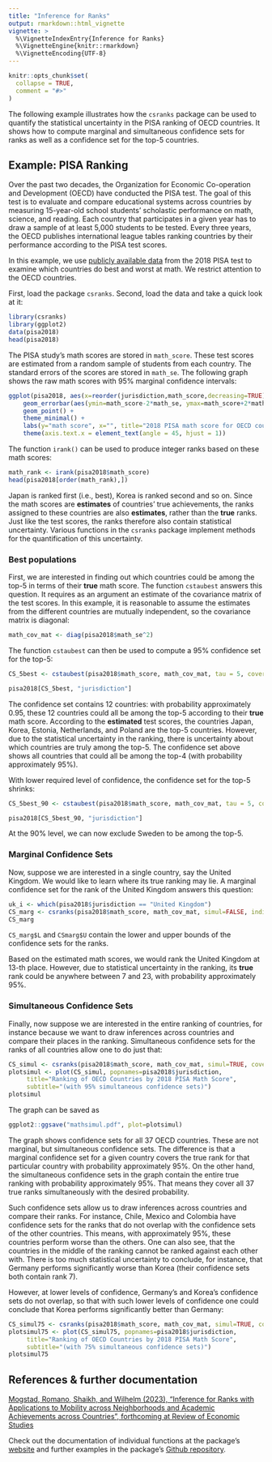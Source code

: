 ```yaml
---
title: "Inference for Ranks"
output: rmarkdown::html_vignette
vignette: >
  %\VignetteIndexEntry{Inference for Ranks}
  %\VignetteEngine{knitr::rmarkdown}
  %\VignetteEncoding{UTF-8}
---
```


```r
knitr::opts_chunk$set(
  collapse = TRUE,
  comment = "#>"
)
```

The following example illustrates how the `csranks` package can be used to quantify the statistical uncertainty in the PISA ranking of OECD countries. It shows how to compute marginal and simultaneous confidence sets for ranks as well as a confidence set for the top-5 countries.

## Example: PISA Ranking

Over the past two decades, the Organization for Economic Co-operation and Development (OECD) have conducted the PISA test. The goal of this test is to evaluate and compare educational systems across countries by measuring 15-year-old school students' scholastic performance on math, science, and reading. Each country that participates in a given year has to draw a sample of at least 5,000 students to be tested. Every three years, the OECD publishes international league tables ranking countries by their performance according to the PISA test scores.


In this example, we use [publicly available data](https://www.oecd.org/en/about/programmes/pisa/pisa-data.html) from the 2018 PISA test to examine which countries do best and worst at math. We restrict attention to the OECD countries.


First, load the package `csranks`. Second, load the data and take a quick look at it:

```r
library(csranks)
library(ggplot2)
data(pisa2018)
head(pisa2018)
```

The PISA study's math scores are stored in `math_score`. These test scores are estimated from a random sample of students from each country. The standard errors of the scores are stored in `math_se`. The following graph shows the raw math scores with 95% marginal confidence intervals:

```r
ggplot(pisa2018, aes(x=reorder(jurisdiction,math_score,decreasing=TRUE), y=math_score)) + 
    geom_errorbar(aes(ymin=math_score-2*math_se, ymax=math_score+2*math_se)) +
    geom_point() + 
    theme_minimal() +
    labs(y="math score", x="", title="2018 PISA math score for OECD countries", subtitle="(with 95% marginal confidence intervals)") +
    theme(axis.text.x = element_text(angle = 45, hjust = 1))
```

The function `irank()` can be used to produce integer ranks based on these math scores:

```r
math_rank <- irank(pisa2018$math_score)
head(pisa2018[order(math_rank),])
```

Japan is ranked first (i.e., best), Korea is ranked second and so on. Since the math scores are **estimates** of countries' true achievements, the ranks assigned to these countries are also **estimates**, rather than the **true** ranks. Just like the test scores, the ranks therefore also contain statistical uncertainty. Various functions in the `csranks` package implement methods for the quantification of this uncertainty.



### Best populations

First, we are interested in finding out which countries could be among the top-5 in terms of their **true** math score. The function `cstaubest` answers this question. It requires as an argument an estimate of the covariance matrix of the test scores. In this example, it is reasonable to assume the estimates from the different countries are mutually independent, so the covariance matrix is diagonal:

```r
math_cov_mat <- diag(pisa2018$math_se^2)
```

The function `cstaubest` can then be used to compute a 95% confidence set for the top-5:

```r
CS_5best <- cstaubest(pisa2018$math_score, math_cov_mat, tau = 5, coverage = 0.95)

pisa2018[CS_5best, "jurisdiction"]
```

The confidence set contains 12 countries: with probability approximately 0.95, these 12 countries could all be among the top-5 according to their **true** math score. According to the **estimated** test scores, the countries Japan, Korea, Estonia, Netherlands, and Poland are the top-5 countries. However, due to the statistical uncertainty in the ranking, there is uncertainty about which countries are truly among the top-5. The confidence set above shows all countries that could all be among the top-4 (with probability approximately 95%).

With lower required level of confidence, the confidence set for the top-5 shrinks:

```r
CS_5best_90 <- cstaubest(pisa2018$math_score, math_cov_mat, tau = 5, coverage = 0.9)

pisa2018[CS_5best_90, "jurisdiction"]
```

At the 90% level, we can now exclude Sweden to be among the top-5.

### Marginal Confidence Sets

Now, suppose we are interested in a single country, say the United Kingdom. We would like to learn where its true ranking may lie. A marginal confidence set for the rank of the United Kingdom answers this question:

```r
uk_i <- which(pisa2018$jurisdiction == "United Kingdom")
CS_marg <- csranks(pisa2018$math_score, math_cov_mat, simul=FALSE, indices = uk_i, coverage=0.95)
CS_marg
```

`CS_marg$L` and `CSmarg$U` contain the lower and upper bounds of the confidence sets for the ranks. 

Based on the estimated math scores, we would rank the United Kingdom at 13-th place. However, due to statistical uncertainty in the ranking, its **true** rank could be anywhere between 7 and 23, with probability approximately 95%.


### Simultaneous Confidence Sets

Finally, now suppose we are interested in the entire ranking of countries, for instance because we want to draw inferences across countries and compare their places in the ranking. Simultaneous confidence sets for the ranks of all countries allow one to do just that:

```r
CS_simul <- csranks(pisa2018$math_score, math_cov_mat, simul=TRUE, coverage=0.95)
plotsimul <- plot(CS_simul, popnames=pisa2018$jurisdiction, 
     title="Ranking of OECD Countries by 2018 PISA Math Score", 
     subtitle="(with 95% simultaneous confidence sets)")
plotsimul
```

The graph can be saved as

```r
ggplot2::ggsave("mathsimul.pdf", plot=plotsimul)
```

The graph shows confidence sets for all 37 OECD countries. These are not marginal, but simultaneous confidence sets. The difference is that a marginal confidence set for a given country covers the true rank for that particular country with probability approximately 95%. On the other hand, the simultaneous confidence sets in the graph contain the entire true ranking with probability approximately 95%. That means they cover all 37 true ranks simultaneously with the desired probability.

Such confidence sets allow us to draw inferences across countries and compare their ranks. For instance, Chile, Mexico and Colombia have confidence sets for the ranks that do not overlap with the confidence sets of the other countries. This means, with approximately 95%, these countries perform worse than the others. One can also see, that the countries in the middle of the ranking cannot be ranked against each other with. There is too much statistical uncertainty to conclude, for instance, that Germany performs significantly worse than Korea (their confidence sets both contain rank 7). 

However, at lower levels of confidence, Germany's and Korea's confidence sets do not overlap, so that with such lower levels of confidence one could conclude that Korea performs significantly better than Germany:

```r
CS_simul75 <- csranks(pisa2018$math_score, math_cov_mat, simul=TRUE, coverage=0.75)
plotsimul75 <- plot(CS_simul75, popnames=pisa2018$jurisdiction, 
     title="Ranking of OECD Countries by 2018 PISA Math Score", 
     subtitle="(with 75% simultaneous confidence sets)")
plotsimul75
```

## References & further documentation
[Mogstad, Romano, Shaikh, and Wilhelm (2023), "Inference for Ranks with Applications to Mobility across Neighborhoods and Academic Achievements across Countries", forthcoming at Review of Economic Studies](https://doi.org/10.1093/restud/rdad006)

Check out the documentation of individual functions at the package's [website](https://danielwilhelm.github.io/R-CS-ranks/) and further examples in the package's [Github repository](https://github.com/danielwilhelm/R-CS-ranks/tree/master/examples).